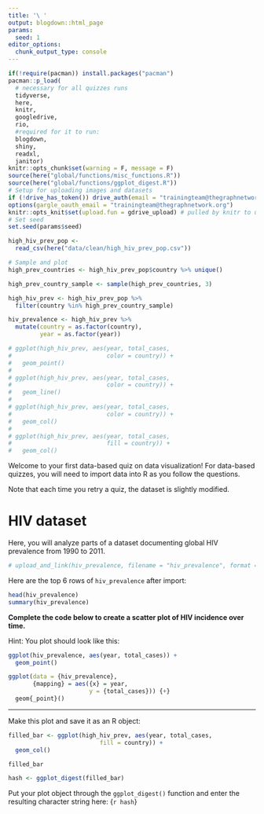 ```yaml
---
title: '\ '
output: blogdown::html_page
params:
  seed: 1
editor_options: 
  chunk_output_type: console
---
```


```r
if(!require(pacman)) install.packages("pacman")
pacman::p_load(
  # necessary for all quizzes runs
  tidyverse, 
  here,
  knitr,
  googledrive,
  rio,
  #required for it to run:
  blogdown,
  shiny,
  readxl, 
  janitor)
knitr::opts_chunk$set(warning = F, message = F)
source(here("global/functions/misc_functions.R"))
source(here("global/functions/ggplot_digest.R"))
# Setup for uploading images and datasets
if (!drive_has_token()) drive_auth(email = "trainingteam@thegraphnetwork.org")
options(gargle_oauth_email = "trainingteam@thegraphnetwork.org")
knitr::opts_knit$set(upload.fun = gdrive_upload) # pulled by knitr to upload image
# Set seed
set.seed(params$seed)
```

```r

high_hiv_prev_pop <- 
  read_csv(here("data/clean/high_hiv_prev_pop.csv"))

# Sample and plot
high_prev_countries <- high_hiv_prev_pop$country %>% unique()

high_prev_country_sample <- sample(high_prev_countries, 3)

high_hiv_prev <- high_hiv_prev_pop %>% 
  filter(country %in% high_prev_country_sample)

hiv_prevalence <- high_hiv_prev %>% 
  mutate(country = as.factor(country),
         year = as.factor(year))

# ggplot(high_hiv_prev, aes(year, total_cases,
#                           color = country)) +
#   geom_point()
# 
# ggplot(high_hiv_prev, aes(year, total_cases,
#                           color = country)) +
#   geom_line()
# 
# ggplot(high_hiv_prev, aes(year, total_cases,
#                           color = country)) +
#   geom_col()
# 
# ggplot(high_hiv_prev, aes(year, total_cases,
#                           fill = country)) +
#   geom_col()
```

Welcome to your first data-based quiz on data visualization! For data-based quizzes, you will need to import data into R as you follow the questions.

Note that each time you retry a quiz, the dataset is slightly modified.

# HIV dataset

Here, you will analyze parts of a dataset documenting global HIV prevalence from 1990 to 2011. 

```r
# upload_and_link(hiv_prevalence, filename = "hiv_prevalence", format =  "csv")
```

Here are the top 6 rows of `hiv_prevalence` after import:

```r
head(hiv_prevalence)
summary(hiv_prevalence)
```

**Complete the code below to create a scatter plot of HIV incidence over time.**

Hint: You plot should look like this:

```r

ggplot(hiv_prevalence, aes(year, total_cases)) +
  geom_point()

```



```r

ggplot(data = {hiv_prevalence}, 
       {mapping} = aes({x} = year,
                       y = {total_cases})) {+}
  geom{_point}()
```

------------------------------------------------------------------------

Make this plot and save it as an R object:
```r
filled_bar <- ggplot(high_hiv_prev, aes(year, total_cases,
                          fill = country)) +
  geom_col()

filled_bar

hash <- ggplot_digest(filled_bar)
```

Put your plot object through the `ggplot_digest()` function and enter the resulting character string here: {`r hash`}
